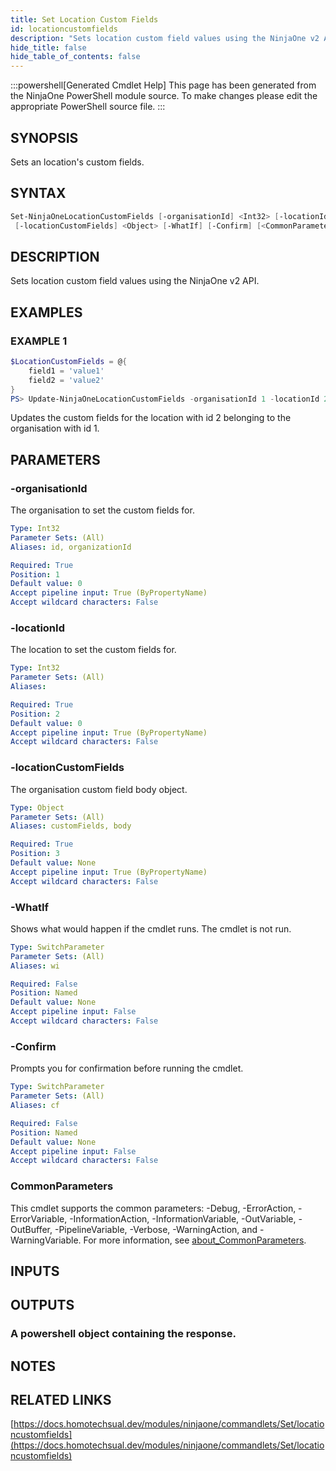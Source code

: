 ```yaml
---
title: Set Location Custom Fields
id: locationcustomfields
description: "Sets location custom field values using the NinjaOne v2 API."
hide_title: false
hide_table_of_contents: false
---
```


:::powershell[Generated Cmdlet Help]
This page has been generated from the NinjaOne PowerShell module source. To make changes please edit the appropriate PowerShell source file.
:::

## SYNOPSIS

Sets an location's custom fields.

## SYNTAX

```powershell
Set-NinjaOneLocationCustomFields [-organisationId] <Int32> [-locationId] <Int32>
 [-locationCustomFields] <Object> [-WhatIf] [-Confirm] [<CommonParameters>]
```

## DESCRIPTION

Sets location custom field values using the NinjaOne v2 API.

## EXAMPLES

### EXAMPLE 1

```powershell
$LocationCustomFields = @{
    field1 = 'value1'
    field2 = 'value2'
}
PS> Update-NinjaOneLocationCustomFields -organisationId 1 -locationId 2 -locationCustomFields $LocationCustomFields
```

Updates the custom fields for the location with id 2 belonging to the organisation with id 1.

## PARAMETERS

### -organisationId

The organisation to set the custom fields for.

```yaml
Type: Int32
Parameter Sets: (All)
Aliases: id, organizationId

Required: True
Position: 1
Default value: 0
Accept pipeline input: True (ByPropertyName)
Accept wildcard characters: False
```

### -locationId

The location to set the custom fields for.

```yaml
Type: Int32
Parameter Sets: (All)
Aliases:

Required: True
Position: 2
Default value: 0
Accept pipeline input: True (ByPropertyName)
Accept wildcard characters: False
```

### -locationCustomFields

The organisation custom field body object.

```yaml
Type: Object
Parameter Sets: (All)
Aliases: customFields, body

Required: True
Position: 3
Default value: None
Accept pipeline input: True (ByPropertyName)
Accept wildcard characters: False
```

### -WhatIf

Shows what would happen if the cmdlet runs.
The cmdlet is not run.

```yaml
Type: SwitchParameter
Parameter Sets: (All)
Aliases: wi

Required: False
Position: Named
Default value: None
Accept pipeline input: False
Accept wildcard characters: False
```

### -Confirm

Prompts you for confirmation before running the cmdlet.

```yaml
Type: SwitchParameter
Parameter Sets: (All)
Aliases: cf

Required: False
Position: Named
Default value: None
Accept pipeline input: False
Accept wildcard characters: False
```

### CommonParameters

This cmdlet supports the common parameters: -Debug, -ErrorAction, -ErrorVariable, -InformationAction, -InformationVariable, -OutVariable, -OutBuffer, -PipelineVariable, -Verbose, -WarningAction, and -WarningVariable. For more information, see [about_CommonParameters](http://go.microsoft.com/fwlink/?LinkID=113216).

## INPUTS

## OUTPUTS

### A powershell object containing the response.

## NOTES

## RELATED LINKS

[https://docs.homotechsual.dev/modules/ninjaone/commandlets/Set/locationcustomfields](https://docs.homotechsual.dev/modules/ninjaone/commandlets/Set/locationcustomfields)
